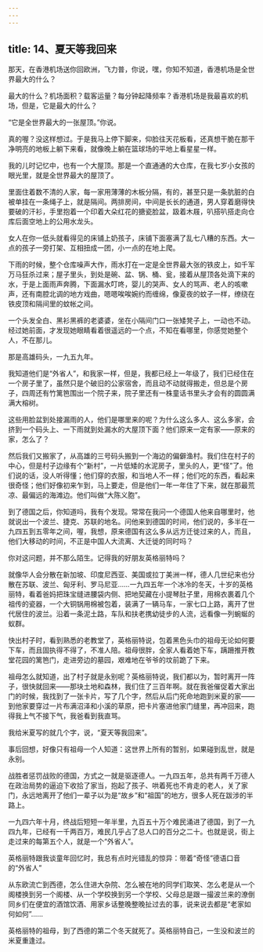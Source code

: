 ```yaml
---
---
---
```

title: 14、夏天等我回来
---




那天，在香港机场送你回欧洲，飞力普，你说，嘿，你知不知道，香港机场是全世界最大的什么？

最大的什么？机场面积？载客运量？每分钟起降频率？香港机场是我最喜欢的机场，但是，它是最大的什么？

“它是全世界最大的一张屋顶。”你说。

真的喔？没这样想过。于是我马上停下脚来，仰脸往天花板看，还真想干脆在那干净明亮的地板上躺下来看，就像晚上躺在篮球场的平地上看星星一样。

我的儿时记忆中，也有一个大屋顶。那是一个直通通的大仓库，在我七岁小女孩的眼光里，就是全世界最大的屋顶了。

里面住着数不清的人家，每一家用薄薄的木板分隔，有的，甚至只是一条肮脏的白被单挂在一条绳子上，就是隔间。两排房间，中间是长长的通道，男人穿着磨得快要破的汗衫，手里抱着一个印着大朵红花的搪瓷脸盆，趿着木屐，叭搭叭搭走向仓库后面空地上的公用水龙头。

女人在你一低头就看得见的床铺上奶孩子，床铺下面塞满了乱七八糟的东西。大一点的孩子一旁打架、互相扭成一团，小一点的在地上爬。

下雨的时候，整个仓库噪声大作，雨水打在一定是全世界最大张的铁皮上，如千军万马狂杀过来；屋子里头，到处是碗、盆、锅、桶、瓮，接着从屋顶各处滴下来的水，于是上面雨声奔腾，下面漏水叮咚，婴儿的哭声、女人的骂声、老人的咳嗽声，还有南腔北调的地方戏曲，嗯嗯唉唉婉约而缠绵，像夏夜的蚊子一样，缭绕在铁皮顶和隔间里的蚊帐之间。

一个头发全白、黑衫黑裤的老婆婆，坐在小隔间门口一张矮凳子上，一动也不动。经过她前面，才发现她眼睛看着很遥远的一个点，不知在看哪里，你感觉她整个人，不在那儿。

那是高雄码头，一九五九年。

我知道他们是“外省人”，和我家一样，但是，我都已经上一年级了，我们已经住在一个房子里了，虽然只是个破旧的公家宿舍，而且动不动就得搬走，但总是个房子，四周还有竹篱笆围出一个院子来，院子里还有一株童话书里头才会有的圆圆满满大榕树。

这些用脸盆到处接漏雨的人，他们是哪里来的呢？为什么这么多人、这么多家，会挤到一个码头上、一下雨就到处漏水的大屋顶下面？他们原来一定有家——原来的家，怎么了？

然后我们又搬家了，从高雄的三号码头搬到一个海边的偏僻渔村。我们住在村子的中心，但是村子边缘有个“新村”，一片低矮的水泥房子，里头的人，更“怪”了。他们说的话，没人听得懂；他们穿的衣服，和当地人不一样；他们吃的东西，看起来很奇怪；他们好像初来乍到，马上要走，但是他们一年一年住了下来，就在那最荒凉、最偏远的海滩边。他们叫做“大陈义胞”。

到了德国之后，你知道吗，我有个发现。常常在我问一个德国人他来自哪里时，他就说出一个波兰、捷克、苏联的地名。问他来到德国的时间，他们说的，多半在一九四五到五零年之间，喔，我想，原来德国有这么多从远方迁徙过来的人，而且，他们大移动的时间，不正是中国人大流离、大迁徙的同时吗？

你对这问题，并不那么陌生。记得我的好朋友英格丽特吗？

就像华人会分散在新加坡、印度尼西亚、美国或拉丁美洲一样，德人几世纪来也分散在苏联、波兰、匈牙利、罗马尼亚……一九四五年一个冰冷的冬天，十岁的英格丽特，看着爸妈把珠宝缝进腰袋内侧、把地契藏在小提琴肚子里，用棉衣裹着几个祖传的瓷器，一个大铜锅用棉被包着，装满了一辆马车，一家七口上路，离开了世代居住的波兰。沿着一条泥土路，车队和扶老携幼徒步的人流，远看像一列蜿蜒的蚁群。

快出村子时，看到熟悉的老教堂了，英格丽特说，包着黑色头巾的祖母无论如何要下车，而且固执得不得了，不准人陪。祖母很胖，全家人看着她下车，蹒跚推开教堂花园的篱笆门，走进旁边的墓园，艰难地在爷爷的坟前跪了下来。

祖母怎么就知道，出了村子就是永别呢？英格丽特说，我们都以为，暂时离开一阵子，很快就回来——那块土地和森林，我们住了三百年啊。就在我爸催促着大家出门的时候，我找到了一张卡片，写了几个字，然后从后门死命地跑到米夏的家——到他家要穿过一片布满沼泽和小溪的草原，把卡片塞进他家门缝里，再冲回来，跑得我上气不接下气，我爸看到我直骂。

我给米夏写的就几个字，说，“夏天等我回来”。

事后回想，好像只有祖母一个人知道：这世界上所有的暂别，如果碰到乱世，就是永别。

战胜者惩罚战败的德国，方式之一就是驱逐德人。一九四五年，总共有两千万德人在政治局势的逼迫下收拾了家当，抱起了孩子、哄着死也不肯走的老人，关了家门，永远地离开了他们一辈子以为是“故乡”和“祖国”的地方，很多人死在跋涉的半路上。

一九四六年十月，终战后短短一年半里，九百五十万个难民涌进了德国，到了一九四九年，已经有一千两百万，难民几乎占了总人口的百分之二十。也就是说，街上走过来的每第五个人，就是一个“外省人”。

英格丽特跟我谈童年回忆时，我总有点时光错乱的惊异：带着“奇怪”德语口音的“外省人”

从东欧流亡到西德，怎么住进大杂院、怎么被在地的同学们取笑、怎么老是从一个阁楼换到另一个阁楼、从一个学校换到另一个学校、父母总是跟一撮波兰来的潦倒同乡们在便宜的酒馆饮酒、用家乡话整晚整晚扯过去的事，说来说去都是“老家如何如何”……

英格丽特的祖母，到了西德的第二个冬天就死了。英格丽特自己，一生没和波兰的米夏重逢过。